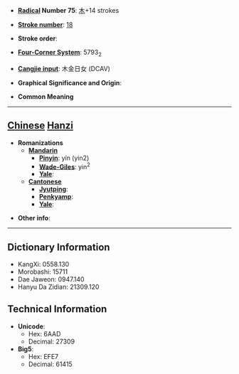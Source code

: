 * '''[[Wiktionary:Chinese radical index| Radical]] Number 75''': [[Wiktionary:Chinese radical index 木|木]]+14 strokes

* '''[[Wiktionary:Chinese total strokes index|Stroke number]]''': [[Wiktionary:Chinese total strokes index 18|18]]

* '''Stroke order''': 

* '''[[Wiktionary:Chinese four corner index|Four-Corner System]]''': 5793<sub>2</sub>

* '''[[Wiktionary:Chinese Cangjie index|Cangjie input]]''': 木金日女 (DCAV)

* '''Graphical Significance and Origin''': 

* '''Common Meaning'''

----

== [[Chinese]] [[Hanzi]] ==

* '''Romanizations'''
** '''[[Mandarin]]'''
*** '''[[Pinyin]]''': yín (yin2)
*** '''[[Wade-Giles]]''': yin<sup>2</sup>
*** '''[[Yale]]''': 
** '''[[Cantonese]]'''
*** '''[[Jyutping]]''':
*** '''[[Penkyamp]]''': 
*** '''[[Yale]]''': 

* '''Other info''': 

----

== Dictionary Information ==

* KangXi: 0558.130
* Morobashi: 15711
* Dae Jaweon: 0947.140
* Hanyu Da Zidian: 21309.120

== Technical Information ==

* '''Unicode''':
** Hex: 6AAD
** Decimal: 27309
* '''Big5''':
** Hex: EFE7
** Decimal: 61415